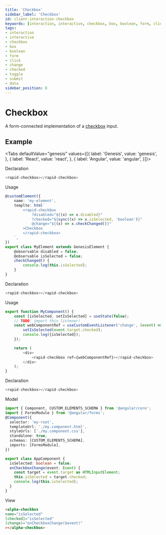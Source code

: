 ```yaml
---
title: 'Checkbox'
sidebar_label: 'Checkbox'
id: client-interaction-checkbox
keywords: [interaction, interactive, checkbox, box, boolean, form, click, change, checked, toggle, submit, data]
tags:
- interaction
- interactive
- checkbox
- box
- boolean
- form
- click
- change
- checked
- toggle
- submit
- data
sidebar_position: 8
---
```



# Checkbox

A form-connected implementation of a [checkbox](https://developer.mozilla.org/en-US/docs/Web/HTML/Element/input/checkbox) input.

## Example

<CheckboxDemo />

<Tabs defaultValue="genesis" values={[{ label: 'Genesis', value: 'genesis', }, { label: 'React', value: 'react', }, { label: 'Angular', value: 'angular', }]}>

<TabItem value="genesis">

Declaration
```typescript
<rapid-checkbox></rapid-checkbox>
```
Usage
```typescript
@customElement({
    name: 'my-element',
    templte: html`
        <rapid-checkbox
            ?disabled="${(x) => x.disabled}"
            ?checked="${sync((x) => x.isSelected, 'boolean')}"
            @change="${(x) => x.checkChanged()}"
        >Checkbox
        </rapid-checkbox>
    `,
})
export class MyElement extends GenesisElement {
    @observable disabled = false;
    @observable isSelected = false;
    checkChanged() {
        console.log(this.isSelected);
    }
}
```

</TabItem>
<TabItem value="react">

Declaration
```typescript
<rapid-checkbox></rapid-checkbox>
```
Usage
```typescript
export function MyComponent() {
    const [isSelected, setIsSelected] = useState(false);
    // TODO: import this listener!
    const webComponentRef = useCustomEventListener('change', (event) => {
        setIsSelected(event.target.checked);
        console.log({isSelected});
    });

    return (
        <div>
            <rapid-checkbox ref={webComponentRef}></rapid-checkbox>
        </div>
    );
}
```
</TabItem>
<TabItem value="angular">

Declaration
```typescript
<rapid-checkbox></rapid-checkbox>
```

Model
```typescript my.component.ts
import { Component, CUSTOM_ELEMENTS_SCHEMA } from '@angular/core';
import { FormsModule } from '@angular/forms';
@Component({
  selector: 'my-root',
  templateUrl: './my.component.html',
  styleUrls: ['./my.component.css'],
  standalone: true,
  schemas: [CUSTOM_ELEMENTS_SCHEMA],
  imports: [FormsModule],
})

export class AppComponent {
  isSelected: boolean = false;
  onCheckboxChange(event: Event) {
    const target = event.target as HTMLInputElement;
    this.isSelected = target.checked;
    console.log(this.isSelected);
  }
}
```
View
```html
<alpha-checkbox
name="isSelected"
[checked]="isSelected"
(change)="onCheckboxChange($event)"
></alpha-checkbox>
```
</TabItem>
</Tabs>
